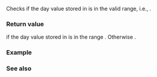 {{cpp/chrono/day/title|1=ok}}
{{cpp/chrono/day/navbar}}
{{dcl begin}}
{{dcl|since=c++20|
constexpr bool ok() const noexcept;
}}
{{dcl end}}
Checks if the day value stored in {{c|*this}} is in the valid range, i.e., {{closed range|1|31}}.

===Return value===
{{c|true}} if the day value stored in {{c|*this}} is in the range {{closed range|1|31}}. Otherwise {{c|false}}.

===Example===
{{example
|code=
#include &lt;chrono&gt;
using namespace std::chrono_literals;

constexpr std::chrono::day d0{00};
constexpr std::chrono::day d1{13};
constexpr std::chrono::day d2{42};

static_assert
(
    d0 == 0d &amp;&amp; !d0.ok() &amp;&amp;
    d1 == 13d &amp;&amp; d1.ok() &amp;&amp;
    d2 == 42d &amp;&amp; !d2.ok()
);

int main() {}
}}

===See also===
{{dsc begin}}
{{dsc inc|cpp/chrono/day/dsc operator_unsigned}}
{{dsc end}}

{{langlinks|de|es|ja|ru|zh}}